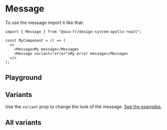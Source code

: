 
<Meta of={MessageStories} name="Message" />

# Message

To use the message import it like that:

```tsx
import { Message } from "@axa-fr/design-system-apollo-react";

const MyComponent = () => (
  <>
    <Message>My message</Message>
    <Message variant="error">My error message</Message>
  </>
);
```

## Playground

<Canvas of={MessageStories.Playground}></Canvas>

<Controls of={MessageStories.Playground} />

## Variants

Use the `variant` prop to change the look of the message. [See the examples](#all-variants).

## All variants

<Canvas of={MessageStories.All} layout="fullscreen" />

